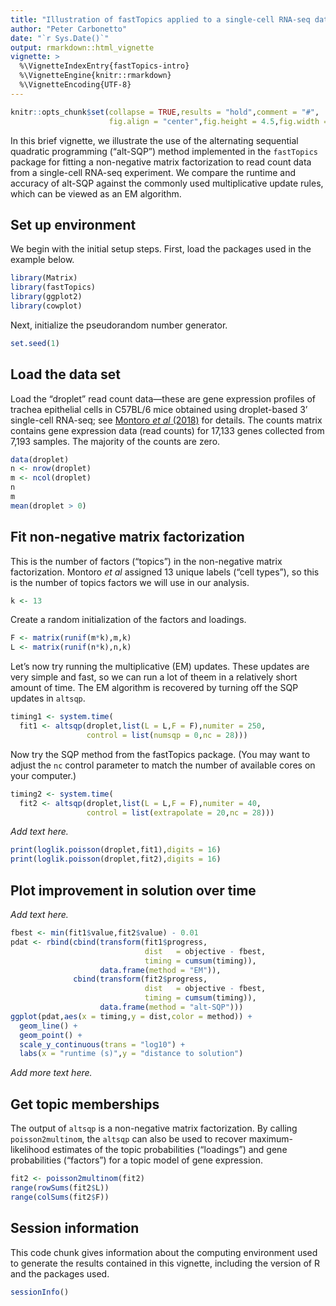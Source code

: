 ```yaml
---
title: "Illustration of fastTopics applied to a single-cell RNA-seq data set"
author: "Peter Carbonetto"
date: "`r Sys.Date()`"
output: rmarkdown::html_vignette
vignette: >
  %\VignetteIndexEntry{fastTopics-intro}
  %\VignetteEngine{knitr::rmarkdown}
  %\VignetteEncoding{UTF-8}
---
```


```r
knitr::opts_chunk$set(collapse = TRUE,results = "hold",comment = "#",
                      fig.align = "center",fig.height = 4.5,fig.width = 6)
```

In this brief vignette, we illustrate the use of the alternating
sequential quadratic programming ("alt-SQP") method implemented in the
`fastTopics` package for fitting a non-negative matrix factorization
to read count data from a single-cell RNA-seq experiment. We compare
the runtime and accuracy of alt-SQP against the commonly used
multiplicative update rules, which can be viewed as an EM algorithm.

## Set up environment

We begin with the initial setup steps. First, load the packages used in
the example below.

```r
library(Matrix)
library(fastTopics)
library(ggplot2)
library(cowplot)
```

Next, initialize the pseudorandom number generator.

```r
set.seed(1)
```

## Load the data set

Load the "droplet" read count data---these are gene expression
profiles of trachea epithelial cells in C57BL/6 mice obtained using
droplet-based 3' single-cell RNA-seq; see [Montoro *et al*
(2018)][montoro-paper] for details. The counts matrix contains gene
expression data (read counts) for 17,133 genes collected from 7,193
samples. The majority of the counts are zero.

```r
data(droplet)
n <- nrow(droplet)
m <- ncol(droplet)
n
m
mean(droplet > 0)
```

## Fit non-negative matrix factorization

This is the number of factors ("topics") in the non-negative matrix
factorization. Montoro *et al* assigned 13 unique labels ("cell
types"), so this is the number of topics factors we will use in our
analysis.

```r
k <- 13
```

Create a random initialization of the factors and loadings.

```r
F <- matrix(runif(m*k),m,k)
L <- matrix(runif(n*k),n,k)
```

Let's now try running the multiplicative (EM) updates. These updates
are very simple and fast, so we can run a lot of theem in a
relatively short amount of time. The EM algorithm is recovered by
turning off the SQP updates in `altsqp`.

```r
timing1 <- system.time(
  fit1 <- altsqp(droplet,list(L = L,F = F),numiter = 250,
                 control = list(numsqp = 0,nc = 28)))
```

Now try the SQP method from the fastTopics package. (You may want to
adjust the `nc` control parameter to match the number of available
cores on your computer.)

```r
timing2 <- system.time(
  fit2 <- altsqp(droplet,list(L = L,F = F),numiter = 40,
                 control = list(extrapolate = 20,nc = 28)))
```

*Add text here.*

```r
print(loglik.poisson(droplet,fit1),digits = 16)
print(loglik.poisson(droplet,fit2),digits = 16)
```

## Plot improvement in solution over time

*Add text here.*

```r
fbest <- min(fit1$value,fit2$value) - 0.01
pdat <- rbind(cbind(transform(fit1$progress,
                              dist   = objective - fbest,
                              timing = cumsum(timing)),
                    data.frame(method = "EM")),
			  cbind(transform(fit2$progress,
					          dist   = objective - fbest,
			   	              timing = cumsum(timing)),
			        data.frame(method = "alt-SQP")))
ggplot(pdat,aes(x = timing,y = dist,color = method)) +
  geom_line() +
  geom_point() +
  scale_y_continuous(trans = "log10") +
  labs(x = "runtime (s)",y = "distance to solution")
```

*Add more text here.*

## Get topic memberships

The output of `altsqp` is a non-negative matrix factorization. By
calling `poisson2multinom`, the `altsqp` can also be used to recover
maximum-likelihood estimates of the topic probabilities ("loadings")
and gene probabilities ("factors") for a topic model of gene
expression.

```r
fit2 <- poisson2multinom(fit2)
range(rowSums(fit2$L))
range(colSums(fit2$F))
```

## Session information

This code chunk gives information about the computing environment used
to generate the results contained in this vignette, including the
version of R and the packages used.

```r
sessionInfo()
```

[montoro-paper]: http://dx.doi.org/10.1038/s41586-018-0393-7
